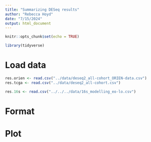 ```yaml
---
title: "Summarizing DESeq results"
author: "Rebecca Hoyd"
date: "7/15/2024"
output: html_document
---
```


```r
knitr::opts_chunk$set(echo = TRUE)

library(tidyverse)
```

# Load data

```r
res.orien <- read.csv("../data/deseq2_all-cohort_ORIEN-data.csv")
res.tcga <- read.csv("../data/deseq2_all-cohort.csv")

res.16s <- read.csv("../../../data/16s_modelling_eo-lo.csv")
```

# Format

# Plot


